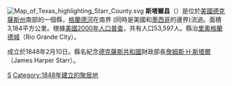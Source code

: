 {{noteTA
|T=zh-hans:斯塔尔戈县 (德克萨斯州);zh-hk:斯塔爾縣 (德克薩斯州);zh-tw:斯塔爾郡 (德克薩斯州);
|1=zh-hans:县;zh-hk:縣;zh-tw:郡;
}}
[[File:Map_of_Texas_highlighting_Starr_County.svg|right]]
'''斯塔爾县'''（{{lang-en|Starr County}}）是位於[[美國|美國]][[德克薩斯州|德克薩斯州]]南部的一個縣，[[格蘭德河|格蘭德河]]在南界 (同時是美國和[[墨西哥|墨西哥]]的邊界)流過。面積3,184平方公里。根據[[美國2000年人口普查|美國2000年人口普查]]，共有人口53,597人。縣治[[里奧格蘭德城|里奧格蘭德城]]（Rio Grande City）。

成立於1848年2月10日。縣名紀念[[德克薩斯共和國|德克薩斯共和國]]財政部長[[詹姆斯·H·斯塔爾|詹姆斯·H·斯塔爾]]（James Harper Starr）。
{{texas-stub}}
{{Texas}}

[[Category:得克萨斯州行政区划|S]]
[[Category:1848年建立的聚居地|Category:1848年建立的聚居地]]